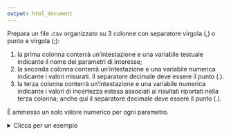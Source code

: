 ```yaml
---
output: html_document
---
```

Prepara un file .csv organizzato su 3 colonne con separatore virgola (,) o punto e virgola (;):

  1. la prima colonna conterrà un'intestazione e una variabile testuale indicante il nome dei parametri di interesse;
  2. la seconda colonna conterrà un'intestazione e una variabile numerica indicante i valori misurati. Il separatore decimale deve essere il punto (.).
  3. la terza colonna conterrà un'intestazione e una variabile numerica indicante i valori di incertezza estesa associati ai risultati riportati nella terza colonna; anche qui il separatore decimale deve essere il punto (.).
  
È ammesso un solo valore numerico per ogni parametro.

<details>
<summary> Clicca per un esempio </summary>

<style>

    .basic-styling table,
    .basic-styling td,
    .basic-styling th {
    padding:10px;
    }
    
</style>

<div class="basic-styling">
<div></div>
<div class="table-caption">
  <span class="table-number"></span>
</div>

| Parametro     | , | Concentrazione  | , | Uext |
|:--------------|:-:|----------------:|:-:|-----:|
| Cu            | , | 15.1            | , | 2.3  |
| Zn            | , | 200.1           | , | 10.2 |

</div>
</details>
